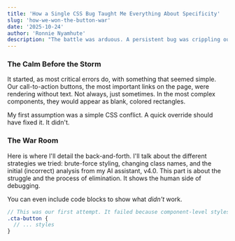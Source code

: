 ```yaml
---
title: 'How a Single CSS Bug Taught Me Everything About Specificity'
slug: 'how-we-won-the-button-war'
date: '2025-10-24'
author: 'Ronnie Nyamhute'
description: "The battle was arduous. A persistent bug was crippling our new website, but the fight to fix it revealed a fundamental lesson in web development that will shape Coderon forever."
---
```


### The Calm Before the Storm

It started, as most critical errors do, with something that seemed simple. Our call-to-action buttons, the most important links on the page, were rendering without text. Not always, just sometimes. In the most complex components, they would appear as blank, colored rectangles.

My first assumption was a simple CSS conflict. A quick override should have fixed it. It didn't.

### The War Room

Here is where I'll detail the back-and-forth. I'll talk about the different strategies we tried: brute-force styling, changing class names, and the initial (incorrect) analysis from my AI assistant, v4.0. This part is about the struggle and the process of elimination. It shows the human side of debugging.

You can even include code blocks to show what *didn't* work.

```scss
// This was our first attempt. It failed because component-level styles were more specific.
.cta-button {
  // ... styles
}